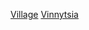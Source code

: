 {{all included|文尼察州村落|村落}}
{{Commons category|Villages in Vinnytsia Oblast}}

[[Category:文尼察州聚居地|Village]]
[[Category:烏克蘭各州村落|Vinnytsia]]